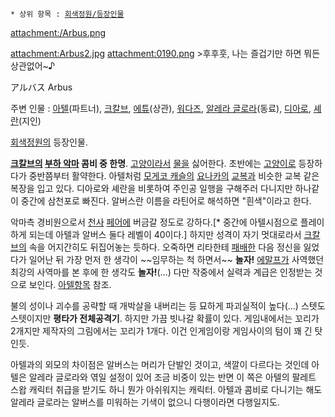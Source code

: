  * 상위 항목 : [[회색정원/등장인물]]

attachment:/Arbus.png

attachment:Arbus2.jpg
attachment:0190.png
>후후훗, 나는 즐겁기만 하면 뭐든 상관없어~♪

アルバス
Arbus

주변 인물 : [[아텔]](파트너), [[크칼브]], [[에튜]](상관), [[워다즈]], [[알레라 글로라]](동료), [[디아로]], [[셰란]](지인)

[[회색정원]]의 등장인물.

'''[[크칼브]]의 [[아텔|부하 악마]] 콤비 중 한명'''. [[고양이]]라서 [[물]]을 싫어한다. 초반에는 [[고양이]]로 등장하다가 중반쯤부터 활약한다. 아텔처럼 [[모게코 캐슬]]의 [[쿠라이 요나카|요나카]]의 [[교복]]과 비슷한 교복 같은 복장을 입고 있다. 디아로와 셰란을 비롯하여 주인공 일행을 구해주러 다니지만 하나같이 중간에 삼천포로 빠진다. 알버스란 이름을 라틴어로 해석하면 "흰색"이라고 한다.

악마측 경비원으로서 [[워다즈|천사]] [[알레라 글로라|페어]]에 버금갈 정도로 강하다.[* 중간에 아텔시점으로 플레이 하게 되는데 아텔과 알버스 둘다 레벨이 40이다.] 하지만 성격이 자기 멋대로라서 [[크칼브]]의 속을 어지간히도 뒤집어놓는 듯하다. 오죽하면 리타한테 [[패배]]한 다음 정신을 잃었다가 일어난 뒤 가장 먼저 한 생각이 ~~임무하는 척 하면서~~ {{{'}}}'''놀자!'''{{{'}}} [[에말프]]가 사역했던 최강의 사역마를 본 후에 한 생각도 {{{'}}}'''놀자!'''{{{'}}}(...) 다만 작중에서 실력과 계급은 인정받는 것으로 보인다. [[아텔]]항목 참조.

불의 성이나 괴수를 공략할 때 개박살을 내버리는 등 묘하게 파괴실적이 높다(...) 스텟도 스텟이지만 '''평타가 전체공격기'''. 하지만 가끔 빗나갈 확률이 있다. 게임내에서는 꼬리가 2개지만 제작자의 그림에서는 꼬리가 1개다. 이건 인게임이랑 게임사이의 텀이 꽤 긴 탓인듯. 

아텔과의 외모의 차이점은 알버스는 머리가 단발인 것이고, 색깔이 다르다는 것인데 아텔은 알레라 글로라와 엮일 설정이 있어 조금 비중이 있는 반면 이 쪽은 아텔의 팔레트 스왑 캐릭터 취급을 받기도 하니 뭔가 아쉬워지는 캐릭터. 아텔과 콤비로 다니기는 해도 알레라 글로라는 알버스를 미워하는 기색이 없으니 다행이라면 다행일지도.
